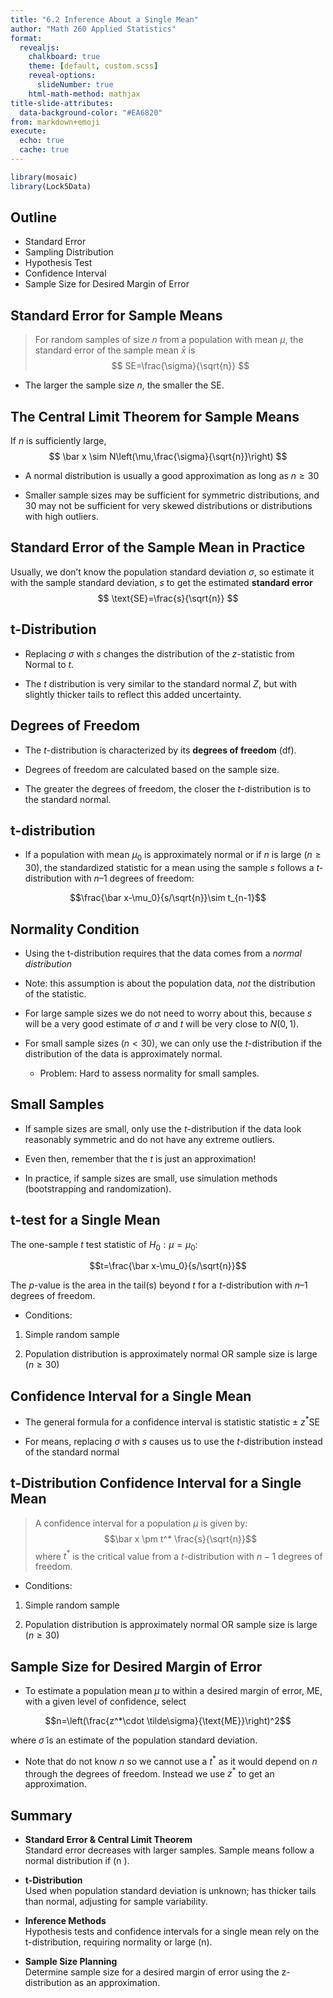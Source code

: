 ```yaml
---
title: "6.2 Inference About a Single Mean"
author: "Math 260 Applied Statistics"
format:
  revealjs:
    chalkboard: true
    theme: [default, custom.scss]
    reveal-options:
      slideNumber: true
    html-math-method: mathjax
title-slide-attributes:
  data-background-color: "#EA6820"
from: markdown+emoji
execute:
  echo: true
  cache: true
---
```


```r
library(mosaic)
library(Lock5Data)
```




## Outline

* Standard Error
* Sampling Distribution
* Hypothesis Test
* Confidence Interval
* Sample Size for Desired Margin of Error


## Standard Error for Sample Means


> For random samples of size $n$ from a population with mean $\mu$, the standard error of the sample mean $\bar x$ is 
$$
SE=\frac{\sigma}{\sqrt{n}}
$$

* The larger the sample size $n$, the smaller the SE.


## The Central Limit Theorem for Sample Means


If $n$ is sufficiently large,
$$
\bar x \sim N\left(\mu,\frac{\sigma}{\sqrt{n}}\right)
$$

* A normal distribution is usually a good approximation as long as $n\ge 30$

* Smaller sample sizes may be sufficient for symmetric distributions, and 30 may not be sufficient for very skewed distributions or distributions with high outliers.



## Standard Error of the Sample Mean in Practice

Usually, we don’t know the population standard deviation $\sigma$, so estimate it with the sample standard deviation, $s$
to get the estimated **standard error**
$$
\text{SE}=\frac{s}{\sqrt{n}}
$$


## t-Distribution

* Replacing $\sigma$ with $s$ changes the distribution of the $z$-statistic from Normal to $t$.

* The $t$ distribution is very similar to the standard normal $Z$, but with slightly thicker tails to reflect this added uncertainty.


## Degrees of Freedom


* The $t$-distribution is characterized by its **degrees of freedom** (df).

* Degrees of freedom are calculated based on the sample size.

* The greater the degrees of freedom, the closer the $t$-distribution is to the standard normal.
 

## t-distribution


* If a population with mean $\mu_0$ is approximately normal or if $n$ is large
$(n \ge 30),$ the standardized statistic for a mean using the sample $s$ 
follows a $t$-distribution with $n–1$ degrees of freedom:

$$\frac{\bar x-\mu_0}{s/\sqrt{n}}\sim t_{n-1}$$


## Normality Condition {.smaller}


* Using the t-distribution requires that the data comes from a *normal distribution*

*  Note: this assumption is about the population data, *not* the distribution of the statistic.

* For large sample sizes we do not need to worry about this, because $s$ will be a very good estimate of $\sigma$ and $t$ will be very close to $N(0,1)$.

* For small sample sizes $(n<30)$, we can only use the $t$-distribution if the distribution of the data is approximately normal.
   + Problem: Hard to assess normality for small samples.


## Small Samples


* If sample sizes are small, only use the $t$-distribution if the data look reasonably symmetric and do not have any extreme outliers.

* Even then, remember that the $t$ is just an approximation! 

* In practice, if sample sizes are small, use simulation methods (bootstrapping and randomization).

## t-test for a Single Mean {.smaller}

The one-sample $t$ test statistic of $H_0:\mu=\mu_0$:

$$t=\frac{\bar x-\mu_0}{s/\sqrt{n}}$$

The $p$-value is the area in the tail(s) beyond $t$ for a $t$-distribution with $n–1$ degrees of freedom.

* Conditions:

1. Simple random sample

2. Population distribution is approximately normal OR sample size is large $(n\ge 30)$


## Confidence Interval for a Single Mean


* The general formula for a confidence interval is statistic $\text{statistic}\pm z^* \text{SE}$

* For means, replacing $\sigma$ with $s$ causes us to use the $t$-distribution instead of the standard normal


## t-Distribution Confidence Interval for a Single Mean {.smaller}

>  A confidence interval for a population $\mu$ is given by: $$\bar x \pm t^* \frac{s}{\sqrt{n}}$$
>where $t^*$  is the critical value from a $t$-distribution with $n-1$ degrees of freedom.

* Conditions:

1. Simple random sample

2. Population distribution is approximately normal OR sample size is large $(n\ge 30)$



## Sample Size for Desired Margin of Error {.smaller}


* To estimate a population mean $\mu$ to within a desired margin of error, ME, with a given level of confidence, select

$$n=\left(\frac{z^*\cdot \tilde\sigma}{\text{ME}}\right)^2$$

where $\tilde\sigma$ is an estimate of the population standard deviation.

* Note that do not know $n$ so we cannot use a $t^*$ as it would depend on $n$ through the degrees of freedom. Instead we use $z^*$ to get an approximation.


## Summary {.smaller}

- **Standard Error & Central Limit Theorem**  
  Standard error decreases with larger samples. Sample means follow a normal distribution if \(n \ge 30\).

- **t-Distribution**  
  Used when population standard deviation is unknown; has thicker tails than normal, adjusting for sample variability.

- **Inference Methods**  
  Hypothesis tests and confidence intervals for a single mean rely on the t-distribution, requiring normality or large \(n\).

- **Sample Size Planning**  
  Determine sample size for a desired margin of error using the z-distribution as an approximation.